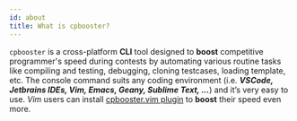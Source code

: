 ```yaml
---
id: about
title: What is cpbooster?
---
```


`cpbooster` is a cross-platform **CLI** tool designed to **boost** competitive programmer's speed during contests by automating various routine tasks like compiling and testing, debugging, cloning testcases, loading template, etc. The console command suits any coding environment (i.e. _**VSCode, Jetbrains IDEs, Vim, Emacs, Geany, Sublime Text, ...**_) and it’s very easy to use. _Vim_ users can install [cpbooster.vim plugin](https://github.com/searleser97/cpbooster.vim) to **boost** their speed even more.
